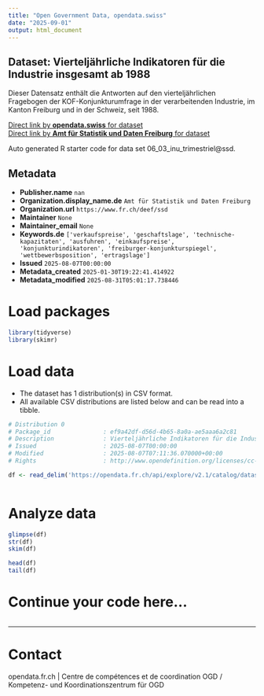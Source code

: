 ```yaml
---
title: "Open Government Data, opendata.swiss"
date: "2025-09-01"
output: html_document
---
```


## Dataset: Vierteljährliche Indikatoren für die Industrie insgesamt ab 1988

Dieser Datensatz enthält die Antworten auf den vierteljährlichen Fragebogen der KOF-Konjunkturumfrage in der verarbeitenden Industrie, im Kanton Freiburg und in der Schweiz, seit 1988.

[Direct link by **opendata.swiss** for dataset](https://opendata.swiss/de/dataset/vierteljahrliche-indikatoren-fur-die-industrie-insgesamt-ab-1988)<br>
[Direct link by **Amt für Statistik und Daten Freiburg** for dataset](https://opendata.fr.ch/explore/dataset/06_03_inu_trimestriel/)

Auto generated R starter code for data set 06_03_inu_trimestriel@ssd.

## Metadata

- **Publisher.name** `nan`
- **Organization.display_name.de** `Amt für Statistik und Daten Freiburg`
- **Organization.url** `https://www.fr.ch/deef/ssd`
- **Maintainer** `None`
- **Maintainer_email** `None`
- **Keywords.de** `['verkaufspreise', 'geschaftslage', 'technische-kapazitaten', 'ausfuhren', 'einkaufspreise', 'konjunkturindikatoren', 'freiburger-konjunkturspiegel', 'wettbewerbsposition', 'ertragslage']`
- **Issued** `2025-08-07T00:00:00`
- **Metadata_created** `2025-01-30T19:22:41.414922`
- **Metadata_modified** `2025-08-31T05:01:17.738446`


# Load packages

```r

library(tidyverse)
library(skimr)

```

# Load data

-   The dataset has 1 distribution(s) in CSV format.
-   All available CSV distributions are listed below and can be read into a tibble.

```r

# Distribution 0
# Package_id               : ef9a42df-d56d-4b65-8a0a-ae5aaa6a2c81
# Description              : Vierteljährliche Indikatoren für die Industrie insgesamt ab 1988 (csv)
# Issued                   : 2025-08-07T00:00:00
# Modified                 : 2025-08-07T07:11:36.070000+00:00
# Rights                   : http://www.opendefinition.org/licenses/cc-by-sa

df <- read_delim('https://opendata.fr.ch/api/explore/v2.1/catalog/datasets/06_03_inu_trimestriel/exports/csv?use_labels=true')



```

# Analyze data

```r

glimpse(df)
str(df)
skim(df)

head(df)
tail(df)

```

# Continue your code here...

```r

```

------------------------------------------------------------------------

# Contact

opendata.fr.ch | Centre de compétences et de coordination OGD / Kompetenz- und Koordinationszentrum für OGD
